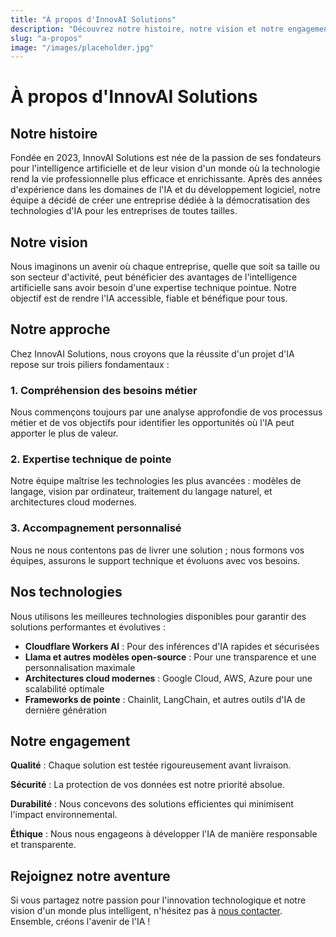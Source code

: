 ```yaml
---
title: "À propos d'InnovAI Solutions"
description: "Découvrez notre histoire, notre vision et notre engagement envers l'innovation technologique"
slug: "a-propos"
image: "/images/placeholder.jpg"
---
```


# À propos d'InnovAI Solutions

## Notre histoire

Fondée en 2023, InnovAI Solutions est née de la passion de ses fondateurs pour l'intelligence artificielle et de leur vision d'un monde où la technologie rend la vie professionnelle plus efficace et enrichissante. Après des années d'expérience dans les domaines de l'IA et du développement logiciel, notre équipe a décidé de créer une entreprise dédiée à la démocratisation des technologies d'IA pour les entreprises de toutes tailles.

## Notre vision

Nous imaginons un avenir où chaque entreprise, quelle que soit sa taille ou son secteur d'activité, peut bénéficier des avantages de l'intelligence artificielle sans avoir besoin d'une expertise technique pointue. Notre objectif est de rendre l'IA accessible, fiable et bénéfique pour tous.

## Notre approche

Chez InnovAI Solutions, nous croyons que la réussite d'un projet d'IA repose sur trois piliers fondamentaux :

### 1. Compréhension des besoins métier
Nous commençons toujours par une analyse approfondie de vos processus métier et de vos objectifs pour identifier les opportunités où l'IA peut apporter le plus de valeur.

### 2. Expertise technique de pointe
Notre équipe maîtrise les technologies les plus avancées : modèles de langage, vision par ordinateur, traitement du langage naturel, et architectures cloud modernes.

### 3. Accompagnement personnalisé
Nous ne nous contentons pas de livrer une solution ; nous formons vos équipes, assurons le support technique et évoluons avec vos besoins.

## Nos technologies

Nous utilisons les meilleures technologies disponibles pour garantir des solutions performantes et évolutives :

- **Cloudflare Workers AI** : Pour des inférences d'IA rapides et sécurisées
- **Llama et autres modèles open-source** : Pour une transparence et une personnalisation maximale
- **Architectures cloud modernes** : Google Cloud, AWS, Azure pour une scalabilité optimale
- **Frameworks de pointe** : Chainlit, LangChain, et autres outils d'IA de dernière génération

## Notre engagement

**Qualité** : Chaque solution est testée rigoureusement avant livraison.

**Sécurité** : La protection de vos données est notre priorité absolue.

**Durabilité** : Nous concevons des solutions efficientes qui minimisent l'impact environnemental.

**Éthique** : Nous nous engageons à développer l'IA de manière responsable et transparente.

## Rejoignez notre aventure

Si vous partagez notre passion pour l'innovation technologique et notre vision d'un monde plus intelligent, n'hésitez pas à [nous contacter](/contact). Ensemble, créons l'avenir de l'IA !